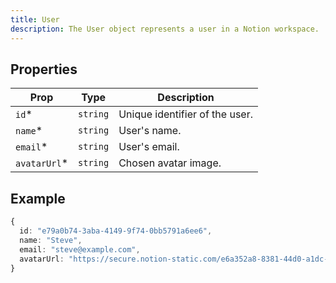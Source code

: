 ```yaml
---
title: User
description: The User object represents a user in a Notion workspace.
---
```


## Properties

| Prop          | Type     | Description                    |
| ------------- | -------- | ------------------------------ |
| `id`\*        | `string` | Unique identifier of the user. |
| `name`\*      | `string` | User's name.                   |
| `email`\*     | `string` | User's email.                  |
| `avatarUrl`\* | `string` | Chosen avatar image.           |

## Example

```ts
{
  id: "e79a0b74-3aba-4149-9f74-0bb5791a6ee6",
  name: "Steve",
  email: "steve@example.com",
  avatarUrl: "https://secure.notion-static.com/e6a352a8-8381-44d0-a1dc-9ed80e62b53d.jpg"
}
```
